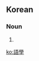 ==Korean==
{{ko-hanjatab}}

===Noun===
{{ko-noun|hangeul=어학}}

# {{hanja form of|어학|linguistics; learning a foreign language}}

[[ko:語學]]